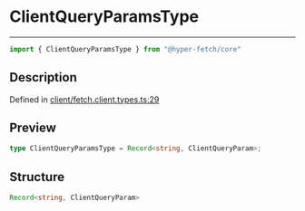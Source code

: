 

# ClientQueryParamsType

<div class="api-docs__separator" data-reactroot="">

---

</div><div class="api-docs__import" data-reactroot="">

```ts
import { ClientQueryParamsType } from "@hyper-fetch/core"
```

</div><div class="api-docs__section">

## Description

</div><div class="api-docs__description"><span class="api-docs__do-not-parse">



</span></div><p class="api-docs__definition">

Defined in [client/fetch.client.types.ts:29](https://github.com/BetterTyped/hyper-fetch/blob/993719ed/packages/core/src/client/fetch.client.types.ts#L29)

</p><div class="api-docs__section">

## Preview

</div><div class="api-docs__preview type single">

```ts
type ClientQueryParamsType = Record<string, ClientQueryParam>;
```

</div><div class="api-docs__section">

## Structure

</div><div class="api-docs__returns">

```ts
Record<string, ClientQueryParam>
```

</div>